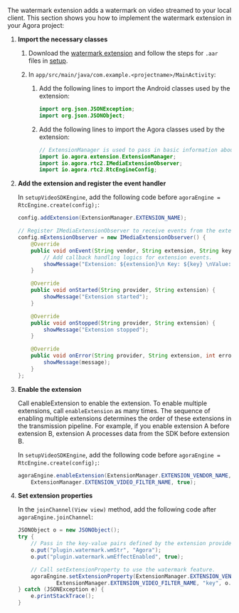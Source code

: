 <PlatformWrapper platform="android">

The watermark extension adds a watermark on video streamed to your local client. This section shows you how to implement the watermark extension
in your Agora project:

1.  **Import the necessary classes**

    1.  Download the [watermark extension](https://web-cdn.agora.io/docs-files/1630400262363) and follow the steps for `.aar` files in [setup](#project-setup).

    2.  In `app/src/main/java/com.example.<projectname>/MainActivity`:

        1.  Add the following lines to import the Android classes used by the extension:

            ``` java
            import org.json.JSONException;
            import org.json.JSONObject;
            ```

        2.  Add the following lines to import the Agora classes used by the extension:

            ``` java
            // ExtensionManager is used to pass in basic information about the extension
            import io.agora.extension.ExtensionManager;
            import io.agora.rtc2.IMediaExtensionObserver;
            import io.agora.rtc2.RtcEngineConfig;
            ```


1. **Add the extension and register the event handler**

    In `setupVideoSDKEngine`, add the following code before `agoraEngine = RtcEngine.create(config);`:

    ```java
    config.addExtension(ExtensionManager.EXTENSION_NAME);

    // Register IMediaExtensionObserver to receive events from the extension.
    config.mExtensionObserver = new IMediaExtensionObserver() {
        @Override
        public void onEvent(String vendor, String extension, String key, String value) {
            // Add callback handling logics for extension events.
            showMessage("Extension: ${extension}\n Key: ${key} \nValue: ${value}");
        }

        @Override
        public void onStarted(String provider, String extension) {
            showMessage("Extension started");
        }

        @Override
        public void onStopped(String provider, String extension) {
            showMessage("Extension stopped");
        }

        @Override
        public void onError(String provider, String extension, int error, String message) {
            showMessage(message);
        }
    };
    ```

1. **Enable the extension**

    Call enableExtension to enable the extension. To enable multiple extensions, call `enableExtension` as many times. The sequence of enabling multiple extensions determines the order of these extensions in the transmission pipeline. For example, if you enable extension A before extension B, extension A processes data from the SDK before extension B.

    In `setupVideoSDKEngine`, add the following code before `agoraEngine = RtcEngine.create(config);`:

    ```java
    agoraEngine.enableExtension(ExtensionManager.EXTENSION_VENDOR_NAME, 
        ExtensionManager.EXTENSION_VIDEO_FILTER_NAME, true);
    ```

1. **Set extension properties**

    In the `joinChannel(View view)` method, add the following code after `agoraEngine.joinChannel`: 

    ```java
    JSONObject o = new JSONObject();
    try {
        // Pass in the key-value pairs defined by the extension provider to configure the feature you want to use.
        o.put("plugin.watermark.wmStr", "Agora");
        o.put("plugin.watermark.wmEffectEnabled", true);

        // Call setExtensionProperty to use the watermark feature.
        agoraEngine.setExtensionProperty(ExtensionManager.EXTENSION_VENDOR_NAME,
                ExtensionManager.EXTENSION_VIDEO_FILTER_NAME, "key", o.toString());
    } catch (JSONException e) {
        e.printStackTrace();
    }
    ```

</PlatformWrapper>
